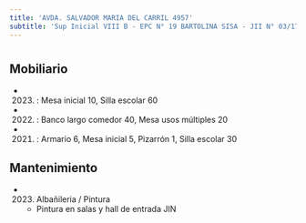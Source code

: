```yaml
---
title: 'AVDA. SALVADOR MARIA DEL CARRIL 4957'
subtitle: 'Sup Inicial VIII B - EPC N° 19 BARTOLINA SISA - JII N° 03/17° EL JARDIN DEL BOULEVARD'
---
```


#


## Mobiliario

*  (2023) : Mesa inicial 10, Silla escolar 60 

*  (2022) : Banco largo comedor 40, Mesa usos múltiples 20 

*  (2021) : Armario 6, Mesa inicial 5, Pizarrón 1, Silla escolar 30 





## Mantenimiento

*  (2023) Albañileria / Pintura 
    + Pintura en salas y hall de entrada JIN



